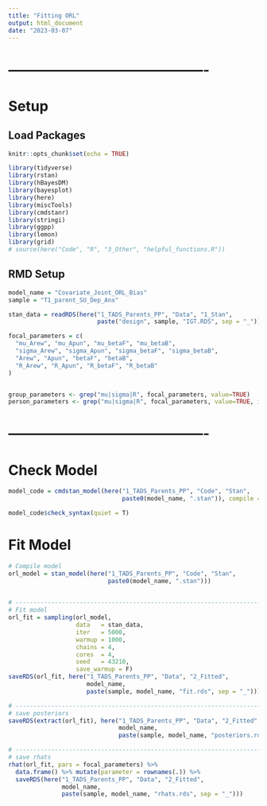 ```yaml
---
title: "Fitting ORL"
output: html_document
date: "2023-03-07"
---
```




# -------------------------------------------
# Setup
## Load Packages
```r
knitr::opts_chunk$set(echo = TRUE)

library(tidyverse)
library(rstan)
library(hBayesDM)
library(bayesplot)
library(here)
library(miscTools)
library(cmdstanr)
library(stringi)
library(ggpp)
library(lemon)
library(grid)
# source(here("Code", "R", "3_Other", "helpful_functions.R"))
```



## RMD Setup
```r
model_name = "Covariate_Joint_ORL_Bias"
sample = "T1_parent_SU_Dep_Anx"

stan_data = readRDS(here("1_TADS_Parents_PP", "Data", "1_Stan",
                         paste("design", sample, "IGT.RDS", sep = "_")))

focal_parameters = c(
  "mu_Arew", "mu_Apun", "mu_betaF", "mu_betaB", 
  "sigma_Arew", "sigma_Apun", "sigma_betaF", "sigma_betaB", 
  "Arew", "Apun", "betaF", "betaB", 
  "R_Arew", "R_Apun", "R_betaF", "R_betaB"
)


group_parameters <- grep("mu|sigma|R", focal_parameters, value=TRUE)
person_parameters <- grep("mu|sigma|R", focal_parameters, value=TRUE, invert=TRUE)
```



# -------------------------------------------
# Check Model
```r
model_code = cmdstan_model(here("1_TADS_Parents_PP", "Code", "Stan", 
                                paste0(model_name, ".stan")), compile = F)

model_code$check_syntax(quiet = T)
```



# Fit Model
```r
# Compile model
orl_model = stan_model(here("1_TADS_Parents_PP", "Code", "Stan",
                            paste0(model_name, ".stan")))
  

# -----------------------------------------------------------------------------------
# Fit model
orl_fit = sampling(orl_model, 
                   data   = stan_data, 
                   iter   = 5000, 
                   warmup = 1000, 
                   chains = 4, 
                   cores  = 4,
                   seed   = 43210,
                   save_warmup = F)
saveRDS(orl_fit, here("1_TADS_Parents_PP", "Data", "2_Fitted",
                      model_name,
                      paste(sample, model_name, "fit.rds", sep = "_")))

# -----------------------------------------------------------------------------------
# save posteriors
saveRDS(extract(orl_fit), here("1_TADS_Parents_PP", "Data", "2_Fitted",
                               model_name,
                               paste(sample, model_name, "posteriors.rds", sep = "_")))

# -----------------------------------------------------------------------------------
# save rhats
rhat(orl_fit, pars = focal_parameters) %>%
  data.frame() %>% mutate(parameter = rownames(.)) %>% 
  saveRDS(here("1_TADS_Parents_PP", "Data", "2_Fitted",
               model_name,
               paste(sample, model_name, "rhats.rds", sep = "_")))
```





















